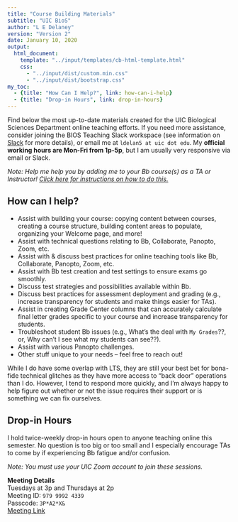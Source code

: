 ```yaml
---
title: "Course Building Materials"
subtitle: "UIC BioS"
author: "L E Delaney"
version: "Version 2"
date: January 10, 2020
output:
  html_document:
    template: "../input/templates/cb-html-template.html"
    css:
      - "../input/dist/custom.min.css"
      - "../input/dist/bootstrap.css"
my_toc:
  - {title: "How Can I Help?", link: how-can-i-help}
  - {title: "Drop-in Hours", link: drop-in-hours}
---
```


Find below the most up-to-date materials created for the UIC Biological Sciences Department online teaching efforts. If you need more assistance, consider joining the BIOS Teaching Slack workspace (see information on [Slack](http://ledelaney.org/cb-materials/slack/BIOS-Slack-Overview.html){target="_blank"} for more details), or email me at `ldelan5 at uic dot edu`. My **official working hours are Mon-Fri from 1p-5p**, but I am usually very responsive via email or Slack. 

_Note: Help me help you by adding me to your Bb course(s) as a TA or Instructor! 
<a href="http://ledelaney.org/cb-materials/blackboard/BIOS-Bb-AddMe.html#Add_an_Individual_to_a_Bb_Course" target="_blank">Click here for instructions on how to do this.</a>_

## How can I help?

+ Assist with building your course: copying content between courses, creating a course structure, building content areas to populate, organizing your Welcome page, and more!
+ Assist with technical questions relating to Bb, Collaborate, Panopto, Zoom, etc.
+ Assist with \& discuss best practices for online teaching tools like Bb, Collaborate, Panopto, Zoom, etc.
+ Assist with Bb test creation and test settings to ensure exams go smoothly.
+ Discuss test strategies and possibilities available within Bb.
+ Discuss best practices for assessment deployment and grading (e.g., increase transparency for students and make things easier for TAs).
+ Assist in creating Grade Center columns that can accurately calculate final letter grades specific to your course and increase transparency for students.
+ Troubleshoot student Bb issues (e.g., What's the deal with `My Grades`??, or, Why can't I see what my students can see??).
+ Assist with various Panopto challenges.
+ Other stuff unique to your needs -- feel free to reach out!

While I do have some overlap with LTS, they are still your best bet for bona-fide technical glitches as they have more access to "back door" operations than I do. However, I tend to respond more quickly, and I'm always happy to help figure out whether or not the issue requires their support or is something we can fix ourselves.

## Drop-in Hours

I hold twice-weekly drop-in hours open to anyone teaching online this semester. No question is too big or too small and I especially encourage TAs to come by if experiencing Bb fatigue and/or confusion. 

_Note: You must use your UIC Zoom account to join these sessions._

**Meeting Details** <br>
Tuesdays at 3p and Thursdays at 2p <br>
Meeting ID: `979 9992 4339` <br>
Passcode: `3P*A2*X&` <br>
[Meeting Link](https://uic.zoom.us/j/97999924339?pwd=dFlBdHRUNDZSdCtyYXJsSzZWM1g0QT09){target="_blank"}

<!-- # Materials -->

<!-- ## Blackboard -->

<!-- + <a href="http://ledelaney.org/cb-materials/blackboard/BIOS-Bb-Tests.html" target="_blank">Blackboard tests</a> -->
<!-- + <a href="http://ledelaney.org/cb-materials/blackboard/BIOS-Bb-Assignments.html" target="_blank">Blackboard assignments and rubrics</a> -->
<!-- + <a href="http://ledelaney.org/cb-materials/blackboard/BIOS-Bb-CopyMoveMaterials.html" target="_blank">Copy and move items between Blackboard courses</a> -->
<!-- + <a href="http://ledelaney.org/cb-materials/blackboard/BIOS-Bb-AddMe.html" target="_blank">Add users to Blackboard courses</a> -->

<!-- ## Zoom for Synchronous Teaching -->

<!-- + <a href="http://ledelaney.org/cb-materials/zoom/BIOS-Zoom-SynchLecture.html" target="_blank">Brief guide to Zoom in Bb</a> -->

<!-- ## Panopto for Asynchronous Teaching -->

<!-- + <a href="http://ledelaney.org/cb-materials/panopto/BIOS-Panopto-Overview.html" target="_blank">Brief guide to Panopto in Bb</a> -->

<!-- ## Slack -->

<!-- + <a href="http://ledelaney.org/cb-materials/slack/BIOS-Slack-Overview.html" target="_blank">Brief guide to using Slack</a> -->


